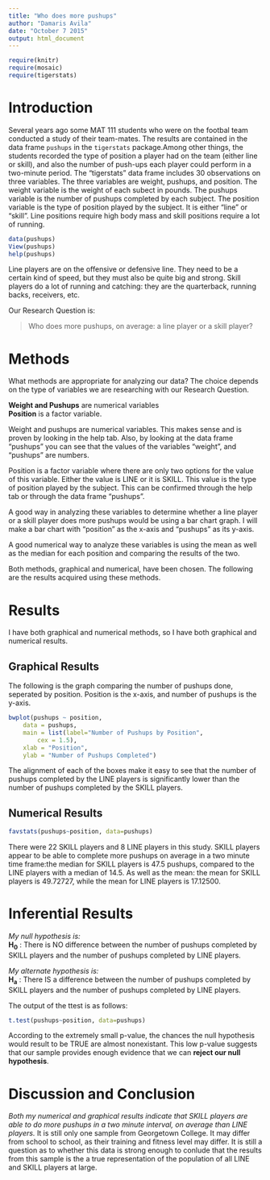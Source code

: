 ---
title: "Who does more pushups"
author: "Damaris Avila"
date: "October 7 2015"
output: html_document
---

```{r include=FALSE}
require(knitr)
require(mosaic)
require(tigerstats)
```
<!-- We recommend you use git branches -- create a separate branch for each major section i.e. Introduction, Methods, Results, Inferential Results, and Discussion and Conclusions - leave the YAML block untouched until the final merge where you put in your own name !-->

# Introduction

Several years ago some MAT 111 students who were on the footbal team conducted a study of their team-mates.  The results are contained in the data frame `pushups` in the `tigerstats` package.Among other things, the students recorded the type of position a player had on the team (either line or skill), and also the number of push-ups each player could perform in a two-minute period.
The "tigerstats" data frame includes 30 observations on three variables. The three variables are weight, pushups, and position. The weight variable is the weight of each subect in pounds. The pushups variable is the number of pushups completed by each subject. The position variable is the type of position played by the subject. It is either "line" or "skill". Line positions require high body mass and skill positions require a lot of running. 

```{r eval=FALSE}
data(pushups)
View(pushups)
help(pushups)
```

Line players are on the offensive or defensive line.  They need to be a certain kind of speed, but they must also be quite big and strong.  Skill players do a lot of running and catching:  they are the quarterback, running backs, receivers, etc.

Our Research Question is:

  >Who does more pushups, on average: a line player or a skill player?


# Methods
<!--Decide on your methods:  use "variable analysis" or other appropriate descriptors.  Make sure to choose at least one graphical method and at least one numerical method.!-->
What methods are appropriate for analyzing our data? The choice depends on the type of variables we are researching with our Research Question.  

**Weight and Pushups** are numerical variables  
**Position** is a factor variable.  

 Weight and pushups are numerical variables.
  This makes sense and is proven by looking in the help tab. Also, by looking at the data frame "pushups" you can see that the values of the variables "weight", and "pushups" are numbers.  
  
  Position is a factor variable where there are only two options for the value of this variable. Either the value is LINE or it is SKILL. This value is the type of position played by the subject. This can be confirmed through the help tab or through the data frame "pushups".    
  
  A good way in analyzing these variables to determine whether a line player or a skill player does more pushups would be using a bar chart graph. I will make a bar chart with "position" as the x-axis and "pushups" as its y-axis.   
  
  A good numerical way to analyze these variables is using the mean as well as the median for each position and comparing the results of the two.  
  
  Both methods, graphical and numerical, have been chosen. The following are the results acquired using these methods.    
  
# Results
<!--You have both graphical and numerical methods, so you will have both graphical and numerical results to consider.!-->
I have both graphical and numerical methods, so I have both graphical and numerical results. 

## Graphical Results
<!--Your graph should have a good title, and axes should be labled as needed.  Discuss your graphical results, showing how they answer the research question.  Use specific features of the graph in your discussion.!-->

The following is the graph comparing the number of pushups done, seperated by position. Position is the x-axis, and number of pushups is the y-axis. 

```{r}
bwplot(pushups ~ position,
	data = pushups,
	main = list(label="Number of Pushups by Position",
		cex = 1.5),
	xlab = "Position",
	ylab = "Number of Pushups Completed")
```

The alignment of each of the boxes make it easy to see that the number of pushups completed by the LINE players is significantly lower than the number of pushups completed by the SKILL players. 

## Numerical Results
<!--Numerical results go here. Use the numerical results to describe the patterns if any that exist in the data as focused toward the research question!-->

```{r}
favstats(pushups~position, data=pushups)
```
There were 22 SKILL players and 8 LINE players in this study. SKILL players appear to be able to complete more pushups on average in a two minute time frame:the median for SKILL players is 47.5 pushups, compared to the LINE players with a median of 14.5. As well as the mean: the mean for SKILL players is 49.72727, while the mean for LINE players is 17.12500.

# Inferential Results
<!--State hypothesis clearly.  Make sure your discussion of the inferential test covers all the aspects that the test output produces, such as test statistic, p-value etc.  Make a decision about the null hypothesis, explain the assumptions on which the selected test/procedure was based, and why the chosen procedure satisfys the assumptions and is appropriate to answer the research question!-->
*My null hypothesis is:*  
**H~0~** : There is NO difference between the number of pushups completed by SKILL players and the number of pushups completed by LINE players.   

*My alternate hypothesis is:*  
**H~a~** : There IS a difference between the number of pushups completed by SKILL players and the number of pushups completed by LINE players.  


The output of the ttest is as follows:
```{r}
t.test(pushups~position, data=pushups)
```
According to the extremely small p-value, the chances the null hypothesis would result to be TRUE
are almost nonexistant. This low p-value suggests that our sample provides enough evidence that we can **reject our null hypothesis**.


# Discussion and Conclusion
<!--State your overall conclusion.  This is also a good place to mention other Research Questions that came to mind as you were carrying out this study.!-->
*Both my numerical and graphical results indicate that SKILL players are able to do more pushups in a two minute interval, on average than LINE players.* It is still only one sample from Georgetown College. It may differ from school to school, as their training and fitness level may differ. It is still a question as to whether this data is strong enough to conlude that the results from this sample is the a true representation of the population of all LINE and SKILL players at large. 
